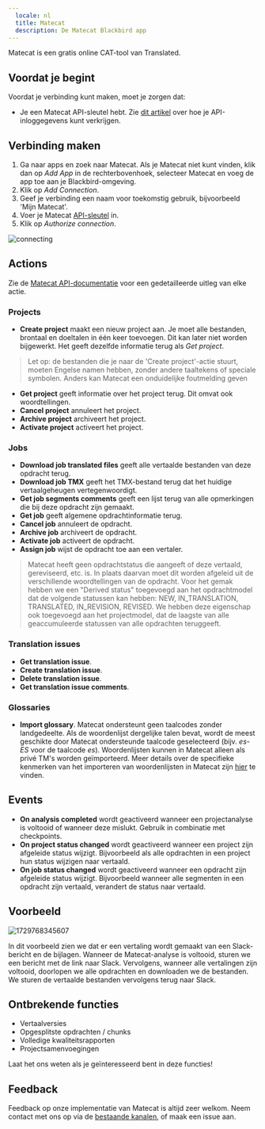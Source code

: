 ```yaml
---
  locale: nl
  title: Matecat
  description: De Matecat Blackbird app
---
```


<LinkCard title="View on Github" target="_blank" href="https://github.com/bb-io/Matecat" icon="github" />

Matecat is een gratis online CAT-tool van Translated.

## Voordat je begint

Voordat je verbinding kunt maken, moet je zorgen dat:

- Je een Matecat API-sleutel hebt. Zie [dit artikel](https://guides.matecat.com/obtaining-api-credentials) over hoe je API-inloggegevens kunt verkrijgen.

## Verbinding maken

1. Ga naar apps en zoek naar Matecat. Als je Matecat niet kunt vinden, klik dan op _Add App_ in de rechterbovenhoek, selecteer Matecat en voeg de app toe aan je Blackbird-omgeving.
2. Klik op _Add Connection_.
3. Geef je verbinding een naam voor toekomstig gebruik, bijvoorbeeld 'Mijn Matecat'.
4. Voer je Matecat [API-sleutel](https://guides.matecat.com/obtaining-api-credentials) in.
5. Klik op _Authorize connection_.

![connecting](https://raw.githubusercontent.com/bb-io/Matecat/main/image/README/1693310380983.png)

## Actions

Zie de [Matecat API-documentatie](https://www.matecat.com/api/docs#/) voor een gedetailleerde uitleg van elke actie.

### Projects

- **Create project** maakt een nieuw project aan. Je moet alle bestanden, brontaal en doeltalen in één keer toevoegen. Dit kan later niet worden bijgewerkt. Het geeft dezelfde informatie terug als _Get project_.
> Let op: de bestanden die je naar de 'Create project'-actie stuurt, moeten Engelse namen hebben, zonder andere taaltekens of speciale symbolen. Anders kan Matecat een onduidelijke foutmelding geven
- **Get project** geeft informatie over het project terug. Dit omvat ook woordtellingen.
- **Cancel project** annuleert het project.
- **Archive project** archiveert het project.
- **Activate project** activeert het project.

### Jobs

- **Download job translated files** geeft alle vertaalde bestanden van deze opdracht terug.
- **Download job TMX** geeft het TMX-bestand terug dat het huidige vertaalgeheugen vertegenwoordigt.
- **Get job segments comments** geeft een lijst terug van alle opmerkingen die bij deze opdracht zijn gemaakt.
- **Get job** geeft algemene opdrachtinformatie terug.
- **Cancel job** annuleert de opdracht.
- **Archive job** archiveert de opdracht.
- **Activate job** activeert de opdracht.
- **Assign job** wijst de opdracht toe aan een vertaler.

> Matecat heeft geen opdrachtstatus die aangeeft of deze vertaald, gereviseerd, etc. is. In plaats daarvan moet dit worden afgeleid uit de verschillende woordtellingen van de opdracht. Voor het gemak hebben we een "Derived status" toegevoegd aan het opdrachtmodel dat de volgende statussen kan hebben: NEW, IN_TRANSLATION, TRANSLATED, IN_REVISION, REVISED. We hebben deze eigenschap ook toegevoegd aan het projectmodel, dat de laagste van alle geaccumuleerde statussen van alle opdrachten teruggeeft.

### Translation issues

- **Get translation issue**.
- **Create translation issue**.
- **Delete translation issue**.
- **Get translation issue comments**.

### Glossaries

- **Import glossary**. Matecat ondersteunt geen taalcodes zonder landgedeelte. Als de woordenlijst dergelijke talen bevat, wordt de meest geschikte door Matecat ondersteunde taalcode geselecteerd (bijv. _es-ES_ voor de taalcode _es_). Woordenlijsten kunnen in Matecat alleen als privé TM's worden geïmporteerd. Meer details over de specifieke kenmerken van het importeren van woordenlijsten in Matecat zijn [hier](https://guides.matecat.com/how-to-add-a-glossary) te vinden.

## Events

- **On analysis completed** wordt geactiveerd wanneer een projectanalyse is voltooid of wanneer deze mislukt. Gebruik in combinatie met checkpoints.
- **On project status changed** wordt geactiveerd wanneer een project zijn afgeleide status wijzigt. Bijvoorbeeld als alle opdrachten in een project hun status wijzigen naar vertaald.
- **On job status changed** wordt geactiveerd wanneer een opdracht zijn afgeleide status wijzigt. Bijvoorbeeld wanneer alle segmenten in een opdracht zijn vertaald, verandert de status naar vertaald.

## Voorbeeld

![1729768345607](https://raw.githubusercontent.com/bb-io/Matecat/main/image/README/1729768345607.png)

In dit voorbeeld zien we dat er een vertaling wordt gemaakt van een Slack-bericht en de bijlagen. Wanneer de Matecat-analyse is voltooid, sturen we een bericht met de link naar Slack. Vervolgens, wanneer alle vertalingen zijn voltooid, doorlopen we alle opdrachten en downloaden we de bestanden. We sturen de vertaalde bestanden vervolgens terug naar Slack.

## Ontbrekende functies

- Vertaalversies
- Opgesplitste opdrachten / chunks
- Volledige kwaliteitsrapporten
- Projectsamenvoegingen

Laat het ons weten als je geïnteresseerd bent in deze functies!

## Feedback

Feedback op onze implementatie van Matecat is altijd zeer welkom. Neem contact met ons op via de [bestaande kanalen](https://www.blackbird.io/), of maak een issue aan.
